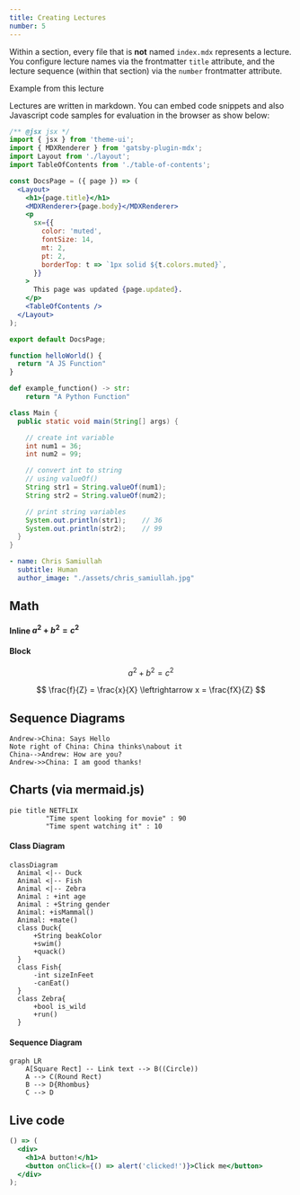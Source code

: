 ```yaml
---
title: Creating Lectures
number: 5
---
```

Within a section, every file that is **not** named `index.mdx` represents a lecture. You configure lecture names via the
frontmatter `title` attribute, and the lecture sequence (within that section) via the `number` frontmatter attribute.

Example from this lecture



Lectures are written in markdown. You can embed code snippets and also Javascript code samples for evaluation in the
browser as show below:


```jsx
/** @jsx jsx */
import { jsx } from 'theme-ui';
import { MDXRenderer } from 'gatsby-plugin-mdx';
import Layout from './layout';
import TableOfContents from './table-of-contents';

const DocsPage = ({ page }) => (
  <Layout>
    <h1>{page.title}</h1>
    <MDXRenderer>{page.body}</MDXRenderer>
    <p
      sx={{
        color: 'muted',
        fontSize: 14,
        mt: 2,
        pt: 2,
        borderTop: t => `1px solid ${t.colors.muted}`,
      }}
    >
      This page was updated {page.updated}.
    </p>
    <TableOfContents />
  </Layout>
);

export default DocsPage;
```

```js
function helloWorld() {
  return "A JS Function"
}
```

```python
def example_function() -> str:
    return "A Python Function"
```

```java
class Main {
  public static void main(String[] args) {

    // create int variable
    int num1 = 36;
    int num2 = 99;

    // convert int to string
    // using valueOf()
    String str1 = String.valueOf(num1);
    String str2 = String.valueOf(num2);

    // print string variables
    System.out.println(str1);    // 36
    System.out.println(str2);    // 99
  }
}
```

```yaml
- name: Chris Samiullah
  subtitle: Human
  author_image: "./assets/chris_samiullah.jpg"
```

## Math
#### Inline $a^2 + b^2 = c^2$


#### Block

$$
a^2 + b^2 = c^2
$$

$$
\frac{f}{Z} = \frac{x}{X} \leftrightarrow x = \frac{fX}{Z}
$$


## Sequence Diagrams
```sequence
Andrew->China: Says Hello
Note right of China: China thinks\nabout it
China-->Andrew: How are you?
Andrew->>China: I am good thanks!
```


## Charts (via mermaid.js)

```mermaid
pie title NETFLIX
         "Time spent looking for movie" : 90
         "Time spent watching it" : 10
```

#### Class Diagram

```mermaid
classDiagram
  Animal <|-- Duck
  Animal <|-- Fish
  Animal <|-- Zebra
  Animal : +int age
  Animal : +String gender
  Animal: +isMammal()
  Animal: +mate()
  class Duck{
	  +String beakColor
	  +swim()
	  +quack()
  }
  class Fish{
	  -int sizeInFeet
	  -canEat()
  }
  class Zebra{
	  +bool is_wild
	  +run()
  }
```

#### Sequence Diagram

```mermaid
graph LR
    A[Square Rect] -- Link text --> B((Circle))
    A --> C(Round Rect)
    B --> D{Rhombus}
    C --> D
```

## Live code

```jsx react-live
() => (
  <div>
    <h1>A button!</h1>
    <button onClick={() => alert('clicked!')}>Click me</button>
  </div>
);
```